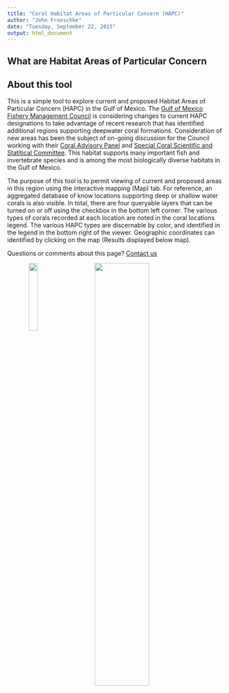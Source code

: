 ```yaml
---
title: "Coral Habitat Areas of Particular Concern (HAPC)"
author: "John Froeschke"
date: "Tuesday, September 22, 2015"
output: html_document
---
```


## What are Habitat Areas of Particular Concern
## About this tool
This is a simple tool to explore current and proposed Habitat Areas of Particular Concern (HAPC) in the Gulf of Mexico.  The <a href="http://gulfcouncil.org/about/fishery_council_members.php">Gulf of Mexico Fishery Management Council</a> is considering changes to current HAPC designations to take advantage of recent research that has identified additional regions supporting deepwater coral formations.  Consideration of new areas has been the subject of on-going discussion for the Council working with their <a href="http://gulfcouncil.org/panels_committees/advisory_panels.php#Coral">Coral Advisory Panel</a> and <a href="http://gulfcouncil.org/panels_committees/scientific_statistical_committees.php">Special Coral Scientific and Statitical Committee</a>. This habitat supports many important fish and invertebrate species and is among the most biologically diverse habitats in the Gulf of Mexico. 

<p>The purpose of this tool is to permit viewing of current and proposed areas in this region using the interactive mapping (Map) tab.  For reference, an aggregated database of know locations supporting deep or shallow water corals is also visible. In total, there are four queryable layers that can be turned on or off using the checkbox in the bottom left corner. The various types of corals recorded at each location are noted in the coral locations legend.  The various HAPC types are discernable by color, and identified in the legend in the bottom right of the viewer.  Geographic coordinates can identified by clicking on the map (Results displayed below map). </p>

<p> Questions or comments about this page? <a href="mailto: portal@gulfcouncil.org"> Contact us</a>
</p>

<!--<center><img src="logo.jpg" alt="Drawing" style="width: 100px ;"/></center> -->
<!--<center><img src="CRCP_WebsiteLogo.png" alt="Drawing" style="width: 576px ;"/></center>-->

<a href="http://www.gulfcouncil.org"><img src="logo.jpg" style="float: left; width: 20%; margin-left: 10%; margin-bottom: 0.5em;"></a>
<a href="http://coralreef.noaa.gov/"><img src="CRCP_WebsiteLogo.png" style="float: right; width: 50%; margin-right: 10%; margin-bottom: 0.5em;"></a>
<p style="clear: both;">

